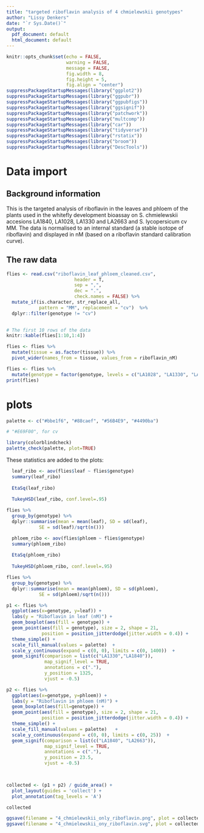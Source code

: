 ```yaml
---
title: "targeted riboflavin analysis of 4 chmielewskii genotypes"
author: "Lissy Denkers"
date: "`r Sys.Date()`"
output: 
  pdf_document: default
  html_document: default
---
```


```r
knitr::opts_chunk$set(echo = FALSE, 
                      warning = FALSE, 
                      message = FALSE, 
                      fig.width = 8, 
                      fig.height = 5, 
                      fig.align = "center")
suppressPackageStartupMessages(library("ggplot2"))
suppressPackageStartupMessages(library("ggpubr"))
suppressPackageStartupMessages(library("ggpubfigs"))
suppressPackageStartupMessages(library("ggsignif"))
suppressPackageStartupMessages(library("patchwork"))
suppressPackageStartupMessages(library("multcomp"))
suppressPackageStartupMessages(library("car"))
suppressPackageStartupMessages(library("tidyverse"))
suppressPackageStartupMessages(library("rstatix"))
suppressPackageStartupMessages(library("broom"))
suppressPackageStartupMessages(library("DescTools"))
```

# Data import 

## Background information

This is the targeted analysis of riboflavin in the leaves and phloem of the plants used in the whitefly development bioassay on S. chmielewskii accesions LA1840, LA1028, LA1330 and LA2663 and S. lycopersicum cv MM. The data is normalised to an internal standard (a stable isotope of riboflavin) and displayed in nM (based on a riboflavin standard calibration curve).

## The raw data
```r
flies <- read.csv("riboflavin_leaf_phloem_cleaned.csv", 
                         header = T, 
                         sep = ",", 
                         dec = ".", 
                         check.names = FALSE) %>%  
  mutate_if(is.character, str_replace_all, 
            pattern = "MM", replacement = "cv")  %>%
  dplyr::filter(genotype != "cv") 
  

# The first 10 rows of the data
knitr::kable(flies[1:10,1:4])
```

```r
flies <- flies %>%
  mutate(tissue = as.factor(tissue)) %>%
  pivot_wider(names_from = tissue, values_from = riboflavin_nM) 
```
 

```r
flies <- flies %>%
  mutate(genotype = factor(genotype, levels = c("LA1028", "LA1330", "LA1840", "LA2663"))) 
print(flies)
```


# plots
```r
palette <- c("#bbe1f6", "#88caef", "#56B4E9", "#4490ba")

# "#E69F00", for cv
```

```r
library(colorblindcheck)
palette_check(palette, plot=TRUE)
```

These statistics are added to the plots:
```r
  leaf_ribo <- aov(flies$leaf ~ flies$genotype)
  summary(leaf_ribo)
  
  EtaSq(leaf_ribo)
  
  TukeyHSD(leaf_ribo, conf.level=.95) 
```

```r
flies %>%
  group_by(genotype) %>%
  dplyr::summarise(mean = mean(leaf), SD = sd(leaf), 
            SE = sd(leaf)/sqrt(n()))
```


```r
  phloem_ribo <- aov(flies$phloem ~ flies$genotype)
  summary(phloem_ribo)
  
  EtaSq(phloem_ribo)
  
  TukeyHSD(phloem_ribo, conf.level=.95) 
```

```r
flies %>%
  group_by(genotype) %>%
  dplyr::summarise(mean = mean(phloem), SD = sd(phloem), 
            SE = sd(phloem)/sqrt(n()))
```


```r
p1 <- flies %>% 
  ggplot(aes(x=genotype, y=leaf)) + 
  labs(y = "Riboflavin in leaf (nM)") +
  geom_boxplot(aes(fill = genotype)) +   
  geom_point(aes(fill = genotype), size = 2, shape = 21,
             position = position_jitterdodge(jitter.width = 0.4)) + 
  theme_simple() + 
  scale_fill_manual(values = palette)  +  
  scale_y_continuous(expand = c(0, 0), limits = c(0, 1400))  +
  geom_signif(comparison = list(c("LA1330","LA1840")), 
              map_signif_level = TRUE, 
              annotations = c("."),
              y_position = 1325,
              vjust = -0.5)

p2 <- flies %>% 
  ggplot(aes(x=genotype, y=phloem)) + 
  labs(y = "Riboflavin in phloem (nM)") +
  geom_boxplot(aes(fill=genotype)) +   
  geom_point(aes(fill = genotype), size = 2, shape = 21,
             position = position_jitterdodge(jitter.width = 0.4)) + 
  theme_simple() + 
  scale_fill_manual(values = palette)   +  
  scale_y_continuous(expand = c(0, 0), limits = c(0, 25))  +
  geom_signif(comparison = list(c("LA1840", "LA2663")), 
              map_signif_level = TRUE, 
              annotations = c("."),
              y_position = 23.5,
              vjust = -0.5)

 

collected <- (p1 + p2) / guide_area() +
  plot_layout(guides = 'collect') +
  plot_annotation(tag_levels = 'A')

collected

ggsave(filename = "4_chmielewskii_only_riboflavin.png", plot = collected, width = 10, height = 10)
ggsave(filename = "4_chmielewskii_ony_riboflavin.svg", plot = collected, width = 10, height = 10)
```

